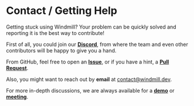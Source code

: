
# Contact / Getting Help

Getting stuck using Windmill? Your problem can be quickly solved and reporting it is the best way to contribute!

First of all, you could join our **[Discord](https://discord.com/invite/V7PM2YHsPB)**, from where the team and even other contributors will be happy to give you a hand.

From GitHub, feel free to open an **[Issue](https://github.com/windmill-labs/windmill/issues)**, or if you have a hint, a **[Pull Request](https://github.com/windmill-labs/windmill/pulls)**.

Also, you might want to reach out by **email** at contact@windmill.dev.

For more in-depth discussions, we are always available for a **[demo](https://www.windmill.dev/book-demo)** or **[meeting](https://www.windmill.dev/ruben-30min)**.

<div class="grid grid-cols-2 gap-6 mb-4">
	<DocCard
		title="Discord"
		description="Visit our community forum."
		href="https://discord.com/invite/V7PM2YHsPB"
	/>
	<DocCard
		title="Github Issues"
		description="Check our current opened issues."
		href="https://github.com/windmill-labs/windmill/issues"
	/>
	<DocCard
		title="contact@windmill.dev"
		description="Send us a message."
		href="mailto:contact@windmill.dev"
	/>
	<DocCard
		title="Demo"
		description="Book a demo with Windmill team."
		href="https://www.windmill.dev/book-demo"
	/>
</div>
